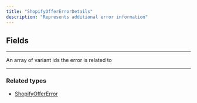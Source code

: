 ```yaml
---
title: "ShopifyOfferErrorDetails"
description: "Represents additional error information"
---
```


## Fields

---

<ParamField path="variantIds" type="[String!]">
An array of variant ids the error is related to
</ParamField>

---

### Related types

* [ShopifyOfferError](/api-reference/shopifyoffererror)